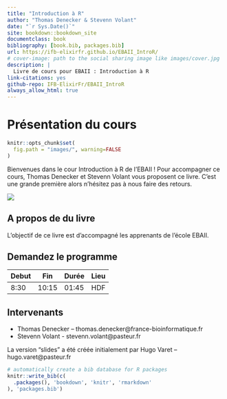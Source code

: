 ```yaml
--- 
title: "Introduction à R"
author: "Thomas Denecker & Stevenn Volant"
date: "`r Sys.Date()`"
site: bookdown::bookdown_site
documentclass: book
bibliography: [book.bib, packages.bib]
url: https://ifb-elixirfr.github.io/EBAII_IntroR/
# cover-image: path to the social sharing image like images/cover.jpg
description: |
  Livre de cours pour EBAII : Introduction à R
link-citations: yes
github-repo: IFB-ElixirFr/EBAII_IntroR
always_allow_html: true
---
```


# Présentation du cours

```r
knitr::opts_chunk$set(
  fig.path = "images/", warning=FALSE
)
```

Bienvenues dans le cour Introduction à R de l'EBAII ! Pour accompagner ce cours, Thomas Denecker et Stevenn Volant vous proposent ce livre. C'est une grande première alors n'hésitez pas à nous faire des retours.

<a href='https://zenodo.org/badge/latestdoi/565986541'><img src='https://zenodo.org/badge/565986541.svg'></a> 

## A propos de du livre

L'objectif de ce livre est d'accompagné les apprenants de l'école EBAII.

## Demandez le programme

| Debut      | Fin | Durée | Lieu |
| ----------- | ----------- |----------- |----------- |
| 8:30      | 10:15       | 01:45 | HDF |

## Intervenants

- Thomas Denecker – thomas.denecker@france-bioinformatique.fr 
- Stevenn Volant - stevenn.volant@pasteur.fr

La version "slides" a été créée initialement par Hugo Varet – hugo.varet@pasteur.fr

```r
# automatically create a bib database for R packages
knitr::write_bib(c(
  .packages(), 'bookdown', 'knitr', 'rmarkdown'
), 'packages.bib')
```
